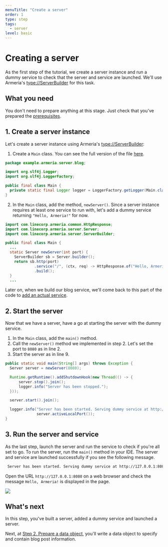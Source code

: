 ```yaml
---
menuTitle: "Create a server"
order: 1
type: step
tags:
  - server
level: basic
---
```


# Creating a server

As the first step of the tutorial, we create a server instance and run a dummy service to check that the server and service are launched.
We'll use Armeria's <type://ServerBuilder> for this task.

<TutorialSteps current={1} />

## What you need

You don't need to prepare anything at this stage.
Just check that you've prepared the [prerequisites](/tutorials/tutorial-blog-rest-intro/#prerequisites).

## 1. Create a server instance

Let's create a server instance using Armeria's <type://ServerBuilder>:

1. Create a `Main` class. You can see the full version of the file [here](https://github.com/line/armeria-examples/blob/master/tutorials/rest-api-annotated-service/src/main/java/example/armeria/server/blog/Main.java).

  ```java filename=Main.java
  package example.armeria.server.blog;

  import org.slf4j.Logger;
  import org.slf4j.LoggerFactory;

  public final class Main {
    private static final Logger logger = LoggerFactory.getLogger(Main.class);
  }
  ```

2. In the `Main` class, add the method, `newServer()`. Since a server instance requires at least one service to run with, let's add a dummy service returning `"Hello, Armeria!"` for now.

  ```java filename=Main.java highlight=10
  import com.linecorp.armeria.common.HttpResponse;
  import com.linecorp.armeria.server.Server;
  import com.linecorp.armeria.server.ServerBuilder;

  public final class Main {
    ...
    static Server newServer(int port) {
      ServerBuilder sb = Server.builder();
      return sb.http(port)
               .service("/", (ctx, req) -> HttpResponse.of("Hello, Armeria!"))
               .build();
    }
    ...
  ```

Later on, when we build our blog service, we'll come back to this part of the code to [add an actual service](/tutorials/tutorial-blog-rest-step7).

## 2. Start the server

Now that we have a server, have a go at starting the server with the dummy service.

1. In the `Main` class, add the `main()` method.
2. Call the `newServer()` method we implemented in step 2. Let's set the port to `8080` as in line 2.
3. Start the server as in line 9.

```java filename=Main.java highlight=2,9 showlineno=true
public static void main(String[] args) throws Exception {
  Server server = newServer(8080);

  Runtime.getRuntime().addShutdownHook(new Thread(() -> {
      server.stop().join();
      logger.info("Server has been stopped.");
  }));

  server.start().join();

  logger.info("Server has been started. Serving dummy service at http://127.0.0.1:{}",
              server.activeLocalPort());
}
```

## 3. Run the server and service

As the last step, launch the server and run the service to check if you're all set to go. To run the server, run the `main()` method in your IDE. The server and service are launched successfully if you see the following message.

```bash
 Server has been started. Serving dummy service at http://127.0.0.1:8080
```

Open the URL `http://127.0.0.1:8080` on a web browser and check the message `Hello, Armeria!` is displayed in the page.

![](../../images/tutorial_test_run.png)

## What's next

In this step, you've built a server, added a dummy service and launched a server.

Next, at [Step 2. Prepare a data object](/tutorials/tutorial-blog-rest-step2), you'll write a data object to specify and contain blog post information.

<TutorialSteps current={1} />
